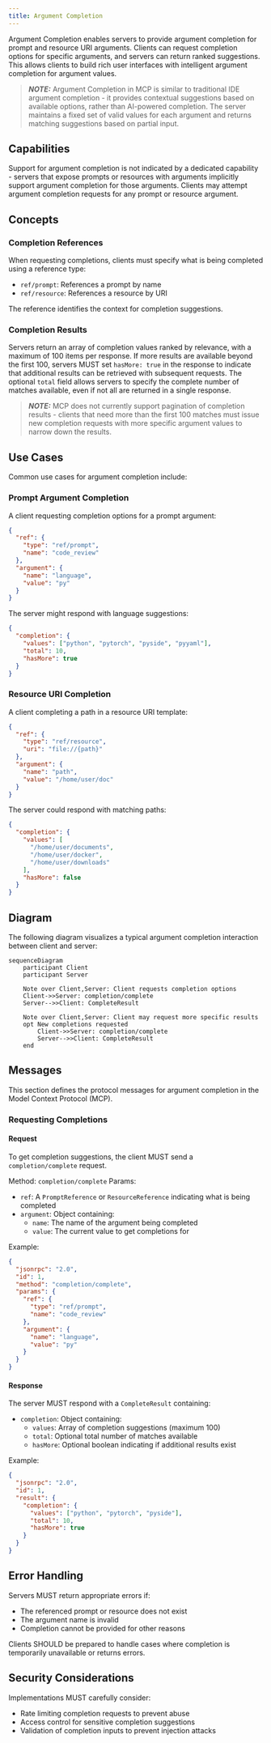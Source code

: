 ```yaml
---
title: Argument Completion
---
```

Argument Completion enables servers to provide argument completion for prompt and resource URI arguments. Clients can request completion options for specific arguments, and servers can return ranked suggestions. This allows clients to build rich user interfaces with intelligent argument completion for argument values.

> **_NOTE:_** Argument Completion in MCP is similar to traditional IDE argument completion - it provides contextual suggestions based on available options, rather than AI-powered completion. The server maintains a fixed set of valid values for each argument and returns matching suggestions based on partial input.

## Capabilities

Support for argument completion is not indicated by a dedicated capability - servers that expose prompts or resources with arguments implicitly support argument completion for those arguments. Clients may attempt argument completion requests for any prompt or resource argument.

## Concepts

### Completion References

When requesting completions, clients must specify what is being completed using a reference type:

- `ref/prompt`: References a prompt by name
- `ref/resource`: References a resource by URI

The reference identifies the context for completion suggestions.

### Completion Results

Servers return an array of completion values ranked by relevance, with a maximum of 100 items per response. If more results are available beyond the first 100, servers MUST set `hasMore: true` in the response to indicate that additional results can be retrieved with subsequent requests. The optional `total` field allows servers to specify the complete number of matches available, even if not all are returned in a single response.

> **_NOTE:_** MCP does not currently support pagination of completion results - clients that need more than the first 100 matches must issue new completion requests with more specific argument values to narrow down the results.

## Use Cases

Common use cases for argument completion include:

### Prompt Argument Completion

A client requesting completion options for a prompt argument:

```json
{
  "ref": {
    "type": "ref/prompt",
    "name": "code_review"
  },
  "argument": {
    "name": "language",
    "value": "py"
  }
}
```

The server might respond with language suggestions:

```json
{
  "completion": {
    "values": ["python", "pytorch", "pyside", "pyyaml"],
    "total": 10,
    "hasMore": true
  }
}
```

### Resource URI Completion

A client completing a path in a resource URI template:

```json
{
  "ref": {
    "type": "ref/resource",
    "uri": "file://{path}"
  },
  "argument": {
    "name": "path",
    "value": "/home/user/doc"
  }
}
```

The server could respond with matching paths:

```json
{
  "completion": {
    "values": [
      "/home/user/documents",
      "/home/user/docker",
      "/home/user/downloads"
    ],
    "hasMore": false
  }
}
```

## Diagram

The following diagram visualizes a typical argument completion interaction between client and server:

```mermaid
sequenceDiagram
    participant Client
    participant Server

    Note over Client,Server: Client requests completion options
    Client->>Server: completion/complete
    Server-->>Client: CompleteResult

    Note over Client,Server: Client may request more specific results
    opt New completions requested
        Client->>Server: completion/complete
        Server-->>Client: CompleteResult
    end
```

## Messages

This section defines the protocol messages for argument completion in the Model Context Protocol (MCP).

### Requesting Completions

#### Request

To get completion suggestions, the client MUST send a `completion/complete` request.

Method: `completion/complete`
Params:
  - `ref`: A `PromptReference` or `ResourceReference` indicating what is being completed
  - `argument`: Object containing:
    - `name`: The name of the argument being completed
    - `value`: The current value to get completions for

Example:
```json
{
  "jsonrpc": "2.0",
  "id": 1,
  "method": "completion/complete",
  "params": {
    "ref": {
      "type": "ref/prompt",
      "name": "code_review"
    },
    "argument": {
      "name": "language",
      "value": "py"
    }
  }
}
```

#### Response

The server MUST respond with a `CompleteResult` containing:

- `completion`: Object containing:
  - `values`: Array of completion suggestions (maximum 100)
  - `total`: Optional total number of matches available
  - `hasMore`: Optional boolean indicating if additional results exist

Example:
```json
{
  "jsonrpc": "2.0",
  "id": 1,
  "result": {
    "completion": {
      "values": ["python", "pytorch", "pyside"],
      "total": 10,
      "hasMore": true
    }
  }
}
```

## Error Handling

Servers MUST return appropriate errors if:
- The referenced prompt or resource does not exist
- The argument name is invalid
- Completion cannot be provided for other reasons

Clients SHOULD be prepared to handle cases where completion is temporarily unavailable or returns errors.

## Security Considerations

Implementations MUST carefully consider:
- Rate limiting completion requests to prevent abuse
- Access control for sensitive completion suggestions
- Validation of completion inputs to prevent injection attacks